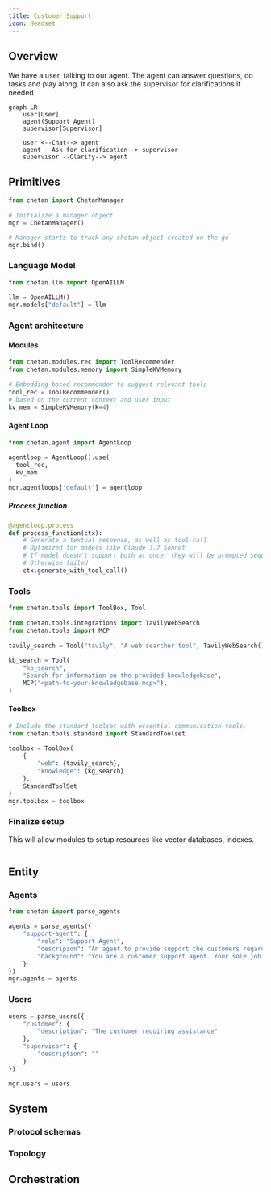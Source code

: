 ```yaml
---
title: Customer Support
icon: Headset
---
```


## Overview
We have a user, talking to our agent. The agent can answer questions, do tasks and play along. It can also ask the supervisor for clarifications if needed.

```mermaid
graph LR
    user[User]
    agent(Support Agent)
    supervisor[Supervisor]

    user <--Chat--> agent
    agent --Ask for clarification--> supervisor
    supervisor --Clarify--> agent

```

## Primitives
```python 
from chetan import ChetanManager
 
# Initialize a manager object
mgr = ChetanManager()

# Manager starts to track any chetan object created on the go
mgr.bind()
```

### Language Model
```python
from chetan.llm import OpenAILLM
 
llm = OpenAILLM()
mgr.models["default"] = llm
```

### Agent architecture
#### Modules
```python
from chetan.modules.rec import ToolRecommender
from chetan.modules.memory import SimpleKVMemory
 
# Embedding-based recommender to suggest relevant tools
tool_rec = ToolRecommender()
# based on the current context and user input
kv_mem = SimpleKVMemory(k=4)
```

#### Agent Loop
```python
from chetan.agent import AgentLoop
 
agentloop = AgentLoop().use(
  tool_rec,
  kv_mem
)
mgr.agentloops["default"] = agentloop
```

##### Process function
```python
@agentloop.process
def process_function(ctx):
    # Generate a textual response, as well as tool call
    # Optimized for models like Claude 3.7 Sonnet
    # If model doesn't support both at once, they will be prompted sequentially
    # Otherwise failed
    ctx.generate_with_tool_call()
```

### Tools
```python
from chetan.tools import ToolBox, Tool
 
from chetan.tools.integrations import TavilyWebSearch
from chetan.tools import MCP
 
tavily_search = Tool("tavily", "A web searcher tool", TavilyWebSearch())
 
kb_search = Tool(
    "kb_search",
    "Search for information on the provided knowledgebase",
    MCP("<path-to-your-knowledgebase-mcp>"),
)
```

#### Toolbox
```python
# Include the standard toolset with essential communication tools.
from chetan.tools.standard import StandardToolset
 
toolbox = ToolBox(
    {
        "web": {tavily_search}, 
        "knowledge": {kg_search}
    },
    StandardToolSet
)
mgr.toolbox = toolbox
```

### Finalize setup
This will allow modules to setup resources like vector databases, indexes.

```python

```

## Entity

### Agents

```python
from chetan import parse_agents

agents = parse_agents({
    "support-agent": {
        "role": "Support Agent",
        "descripion": "An agent to provide support the customers regarding their queries",
        "background": "You are a customer support agent. Your sole job is to assist the customers with their queries. For any clarifications, you can contact the supervisor. He will provide you with necessary information as soon as possible."
    }
})
mgr.agents = agents
```

### Users
```python
users = parse_users({
    "customer": {
        "description": "The customer requiring assistance"
    },
    "supervisor": {
        "description": ""
    }
})

mgr.users = users
```

## System

### Protocol schemas
### Topology

## Orchestration